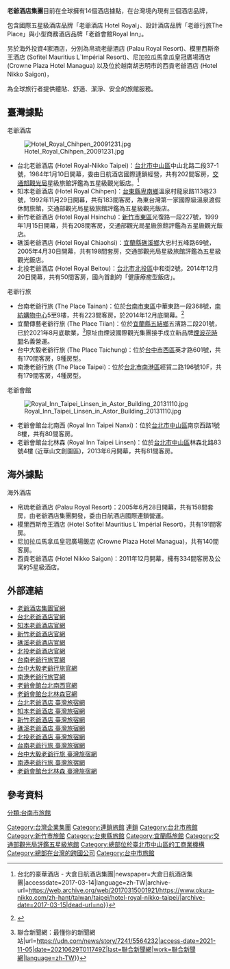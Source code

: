 {{Infobox Company
| company_name = 老爺酒店集團
| company_name_en = HOTEL ROYAL
| company_logo = File:HOTEL_ROYAL_TW.svg
| company_slogan = 備受尊敬的人，叫老爺。
| foundation = 1982年9月30日
| location = {{ROC-TW}}<br>[[臺北市|臺北市]][[中山區_(臺北市)|中山區]][[中山北路_(臺北市)|中山北路]]一段27號4樓
| locations = 14
| local_code_name = TW
| local_code = 12947017
| founder = 林清波、[[廖萬應|廖萬應]]
| key_people = 林清波（董事長）<br>[[沈方正|沈方正]]（執行長）
| industry = 觀光旅館
| capital = [[新台幣|新台幣]]1,000,000,000元
| parent = [[互助營造企業集團|互助營造企業集團]]
| subsid = {{Slight-pause mark list|[[台北老爺酒店|台北老爺酒店]]|[[知本老爺酒店|知本老爺酒店]]|[[新竹老爺酒店|新竹老爺酒店]]|[[礁溪老爺酒店|礁溪老爺酒店]]|[[北投老爺酒店|北投老爺酒店]]|[[台南老爺行旅|台南老爺行旅]]|[[台中大毅老爺行旅|台中大毅老爺行旅]]|[[南港老爺行旅|南港老爺行旅]]|[[老爺會館台北南西|老爺會館台北南西]]|[[老爺會館台北林森|老爺會館台北林森]]|[[模里西斯帝王酒店|模里西斯帝王酒店]]|[[尼加拉瓜馬拿瓜皇冠廣場飯店|尼加拉瓜馬拿瓜皇冠廣場飯店]]|[[帛琉老爺酒店|帛琉老爺酒店]]|[[西貢老爺酒店|西貢老爺酒店]]}}
| homepage = https://www.hotelroyal.com.tw/
| logo_size = 250px
}}
'''老爺酒店集團'''目前在全球擁有14個酒店據點，在台灣境內現有三個酒店品牌，

包含國際五星級酒店品牌「老爺酒店 Hotel Royal」、設計酒店品牌「老爺行旅The Place」與小型商務酒店品牌「老爺會館Royal Inn」。

另於海外投資4家酒店，分別為帛琉老爺酒店 (Palau Royal Resort)、模里西斯帝王酒店 (Sofitel Mauritius L`Impérial Resort)、尼加拉瓜馬拿瓜皇冠廣場酒店 (Crowne Plaza Hotel Managua) 以及位於越南胡志明市的西貢老爺酒店 (Hotel Nikko Saigon)，

為全球旅行者提供體貼、舒適、潔淨、安全的旅館服務。

==臺灣據點==
;老爺酒店
[[File:Hotel_Royal_Chihpen_20091231.jpg|thumb]]
*台北老爺酒店 (Hotel Royal-Nikko Taipei)：[[台北市|台北市]][[中山區_(台北市)|中山區]]中山北路二段37-1號，1984年1月10日開幕，委由日航酒店國際連鎖經營，共有202間客房，[[交通部觀光局|交通部觀光局]]星級旅館評鑑為五星級觀光飯店。<ref>{{Cite news|url=https://www.okura-nikko.com/zh-hant/taiwan/taipei/hotel-royal-nikko-taipei/|title=[官方] 老爺大酒店 {{!}} 台北的豪華酒店 - 大倉日航酒店集團|newspaper=大倉日航酒店集團|accessdate=2017-03-14|language=zh-TW|archive-url=https://web.archive.org/web/20170315001921/https://www.okura-nikko.com/zh-hant/taiwan/taipei/hotel-royal-nikko-taipei/|archive-date=2017-03-15|dead-url=no}}</ref>
*知本老爺酒店 (Hotel Royal Chihpen)：[[台東縣|台東縣]][[卑南鄉|卑南鄉]]溫泉村龍泉路113巷23號，1992年11月29日開幕，共有183間客房，為東台灣第一家國際級溫泉渡假休閒旅館，交通部觀光局星級旅館評鑑為五星級觀光飯店。
*新竹老爺酒店 (Hotel Royal Hsinchu)：[[新竹市|新竹市]][[東區_(新竹市)|東區]]光復路一段227號，1999年1月15日開幕，共有208間客房，交通部觀光局星級旅館評鑑為五星級觀光飯店。
*礁溪老爺酒店 (Hotel Royal Chiaohsi)：[[宜蘭縣|宜蘭縣]][[礁溪鄉|礁溪鄉]]大忠村五峰路69號，2005年4月30日開幕，共有198間套房，交通部觀光局星級旅館評鑑為五星級觀光飯店。
*北投老爺酒店 (Hotel Royal Beitou)：[[台北市|台北市]][[北投區|北投區]]中和街2號，2014年12月20日開幕，共有50間客房，國內首創的「健康療癒型飯店」。

;老爺行旅
*台南老爺行旅 (The Place Tainan)：位於[[台南市|台南市]][[東區_(臺南市)|東區]]中華東路一段368號，[[南紡購物中心|南紡購物中心]]5至9樓，共有223間客房，於2014年12月底開幕。<ref>{{Cite news|title=台南老爺行旅、南紡夢時代 30日揭幕試營運|url=https://m.ctee.com.tw/dailynews/20141216/a23aa23/579123|author=陳惠珍|date=2014-12-16|work=工商時報|publisher=[[工商財經數位股份有限公司|工商財經數位股份有限公司]]|accessdate=2019-08-24|language=Zh-hant|format=html}}</ref>
*宜蘭傳藝老爺行旅 (The Place Tilan)：位於[[宜蘭縣|宜蘭縣]][[五結鄉|五結鄉]]五濱路二段201號，已於2021年8月底歇業，<ref>{{Cite web|title=飯店熄燈潮 宜蘭傳藝老爺行旅8月31日停業 {{!}} 聯合新聞網：最懂你的新聞網站|url=https://udn.com/news/story/7241/5564232|access-date=2021-11-05|date=20210629T011749Z|last=聯合新聞網|work=聯合新聞網|language=zh-TW}}</ref>原址由煙波國際觀光集團接手成立新品牌[[煙波花時間|煙波花時間]]名義營運。
*台中大毅老爺行旅 (The Place Taichung)：位於[[台中市|台中市]][[西區_(臺中市)|西區]]英才路601號，共有170間客房，9種房型。
*南港老爺行旅 (The Place Taipei)：位於[[台北市|台北市]][[南港區|南港區]]經貿二路196號10F，共有179間客房，4種房型。

;老爺會館
[[File:Royal_Inn_Taipei_Linsen_in_Astor_Building_20131110.jpg|thumb]]
*老爺會館台北南西 (Royal Inn Taipei Nanxi)：位於[[台北市|台北市]][[中山區_(台北市)|中山區]]南京西路1號8樓，共有80間客房。
*老爺會館台北林森 (Royal Inn Taipei Linsen)：位於[[台北市|台北市]][[中山區_(台北市)|中山區]]林森北路83號4樓 (近華山文創園區)，2013年6月開幕，共有81間客房。

==海外據點==
;海外酒店
*帛琉老爺酒店 (Palau Royal Resort)：2005年6月28日開幕，共有158間套房，由老爺酒店集團開發，委由日航酒店國際連鎖營運。
*模里西斯帝王酒店 (Hotel Sofitel Mauritius L`Impérial Resort)，共有191間客房。
*尼加拉瓜馬拿瓜皇冠廣場飯店 (Crowne Plaza Hotel Managua)，共有140間客房。
*西貢老爺酒店 (Hotel Nikko Saigon)：2011年12月開幕，擁有334間客房及公寓的5星級酒店。

==外部連結==
*[http://www.hotelroyal.com.tw/ 老爺酒店集團官網]{{Zh-hant}}
*[http://www.royal-taipei.com.tw/ 台北老爺酒店官網]
*[https://www.hotelroyal.com.tw/zh-tw/chihpen 知本老爺酒店官網]
*[https://www.hotelroyal.com.tw/zh-tw/hsinchu 新竹老爺酒店官網]
*[https://www.hotelroyal.com.tw/zh-tw/chiaohsi 礁溪老爺酒店官網]
*[https://www.hotelroyal.com.tw/zh-tw/beitou 北投老爺酒店官網]
*[https://www.hotelroyal.com.tw/zh-tw/tainan 台南老爺行旅官網]
*[https://www.hotelroyal.com.tw/zh-tw/taichung 台中大毅老爺行旅官網]
*[https://www.hotelroyal.com.tw/zh-tw/nangang 南港老爺行旅官網]
*[https://www.hotelroyal.com.tw/zh-tw/nanxi 老爺會館台北南西官網]
*[https://www.hotelroyal.com.tw/zh-tw/linsen 老爺會館台北林森官網]
*[https://taiwanstay.net.tw/room/171 台北老爺酒店  臺灣旅宿網]
*[https://taiwanstay.net.tw/room/15517 知本老爺酒店  臺灣旅宿網]
*[https://taiwanstay.net.tw/room/19383 新竹老爺酒店  臺灣旅宿網]
*[https://taiwanstay.net.tw/room/15051 礁溪老爺酒店  臺灣旅宿網]
*[https://taiwanstay.net.tw/room/6597 北投老爺酒店  臺灣旅宿網]
*[https://taiwanstay.net.tw/room/17303 台南老爺行旅  臺灣旅宿網]
*[https://taiwanstay.net.tw/room/14725 台中大毅老爺行旅  臺灣旅宿網]
*[https://taiwanstay.net.tw/room/21904 南港老爺行旅  臺灣旅宿網]
*[https://taiwanstay.net.tw/room/19679 老爺會館台北林森  臺灣旅宿網]

== 參考資料 ==
{{reflist}}
{{台灣5星級旅館}}{{連鎖酒店}}
[[Category:台灣企業集團|Category:台灣企業集團]]
[[Category:連鎖旅館|Category:連鎖旅館]]
[[Category:台灣旅館|連鎖]]
[[Category:台北市旅館|Category:台北市旅館]]
[[Category:新竹市旅館|Category:新竹市旅館]]
[[分類:台南市旅館|分類:台南市旅館]]
[[Category:台東縣旅館|Category:台東縣旅館]]
[[Category:宜蘭縣旅館|Category:宜蘭縣旅館]]
[[Category:交通部觀光局評鑑五星級旅館|Category:交通部觀光局評鑑五星級旅館]]
[[Category:總部位於臺北市中山區的工商業機構|Category:總部位於臺北市中山區的工商業機構]]
[[Category:總部在台灣的跨國公司|Category:總部在台灣的跨國公司]]
[[Category:台中市旅館|Category:台中市旅館]]